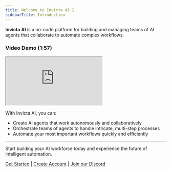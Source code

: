```yaml
---
title: Welcome to Invicta AI 👋
sidebarTitle: Introduction
---
```


**Invicta AI** is a no-code platform for building and managing teams of AI agents that collaborate to automate complex workflows.

### Video Demo (1:57)

<Frame>
  <iframe
    allowfullscreen
    className="w-full aspect-video rounded-xl"
    src="https://www.loom.com/embed/74a64c0db1354374994752434779ad5f?sid=db0c185c-1b08-4bfb-b442-ebe75db2be75"
    webkitallowfullscreen
    mozallowfullscreen
    allowfullscreen
  ></iframe>
</Frame>

With Invicta AI, you can:

- Create AI agents that work autonomously and collaboratively
- Orchestrate teams of agents to handle intricate, multi-step processes
- Automate your most important workflows quickly and efficiently

---

Start building your AI workforce today and experience the future of intelligent automation.

[Get Started](https://app.invictai.io/) | [Create Account](https://app.invictai.io/auth/register) | [Join our Discord](https://discord.com/invite/sDSeRXNBSd)

